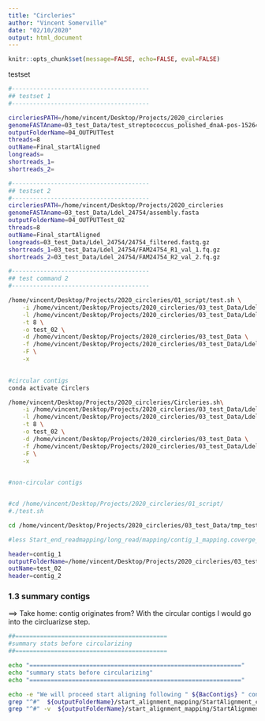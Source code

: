 ```yaml
---
title: "Circleries"
author: "Vincent Somerville"
date: "02/10/2020"
output: html_document
---
```


```r
knitr::opts_chunk$set(message=FALSE, echo=FALSE, eval=FALSE)
```





testset

```bash
#---------------------------------------
## testset 1
#---------------------------------------

circleriesPATH=/home/vincent/Desktop/Projects/2020_circleries
genomeFASTAname=03_test_Data/test_streptococcus_polished_dnaA-pos-1526474_nonOVERLAPING.fasta
outputFolderName=04_OUTPUTTest
threads=8
outName=Final_startAligned
longreads=
shortreads_1=
shortreads_2=

#---------------------------------------
## testset 2
#---------------------------------------
circleriesPATH=/home/vincent/Desktop/Projects/2020_circleries
genomeFASTAname=03_test_Data/Ldel_24754/assembly.fasta
outputFolderName=04_OUTPUTTest_02
threads=8
outName=Final_startAligned
longreads=03_test_Data/Ldel_24754/24754_filtered.fastq.gz
shortreads_1=03_test_Data/Ldel_24754/FAM24754_R1_val_1.fq.gz
shortreads_2=03_test_Data/Ldel_24754/FAM24754_R2_val_2.fq.gz
```


```bash
#---------------------------------------
## test command 2
#---------------------------------------

/home/vincent/Desktop/Projects/2020_circleries/01_script/test.sh \
    -i /home/vincent/Desktop/Projects/2020_circleries/03_test_Data/Ldel_24754/assembly.fasta \
    -l /home/vincent/Desktop/Projects/2020_circleries/03_test_Data/Ldel_24754/24754_filtered.fastq.gz \
    -t 8 \
    -o test_02 \
    -d /home/vincent/Desktop/Projects/2020_circleries/03_test_Data \
    -f /home/vincent/Desktop/Projects/2020_circleries/03_test_Data/Ldel_24754/FAM24754_R1_val_1.fq.gz \
    -F \
    -x
    

#circular contigs
conda activate Circlers

/home/vincent/Desktop/Projects/2020_circleries/Circleries.sh\
    -i /home/vincent/Desktop/Projects/2020_circleries/03_test_Data/Ldel_24754/assembly.fasta \
    -l /home/vincent/Desktop/Projects/2020_circleries/03_test_Data/Ldel_24754/24754_filtered.fastq.gz \
    -t 8 \
    -o test_02 \
    -d /home/vincent/Desktop/Projects/2020_circleries/03_test_Data \
    -f /home/vincent/Desktop/Projects/2020_circleries/03_test_Data/Ldel_24754/FAM24754_R1_val_1.fq.gz \
    -F \
    -x
    

#non-circular contigs


#cd /home/vincent/Desktop/Projects/2020_circleries/01_script/
#./test.sh

```


```bash
cd /home/vincent/Desktop/Projects/2020_circleries/03_test_Data/tmp_test_02/

#less Start_end_readmapping/long_read/mapping/contig_1_mapping.coverge_all

header=contig_1
outputFolderName=/home/vincent/Desktop/Projects/2020_circleries/03_test_Data
outName=test_02
header=contig_2


```



### 1.3 summary contigs

 ==> Take home: contig originates from?
 With the circular contigs I would go into the circluarizse step. 

```bash
##===========================================
#summary stats before circularizing
##===========================================

echo "============================================================"
echo "summary stats before circularizing"
echo "============================================================"

echo -e "We will proceed start aligning following " ${BacContigs} " contigss..."
grep "^#"  ${outputFolderName}/start_alignment_mapping/StartAlignment_contigs.minimap 
grep "^#" -v  ${outputFolderName}/start_alignment_mapping/StartAlignment_contigs.minimap |awk -F "\t" '{OFS="\t"}{if($2=="bacterial_contig")print $0}'

```





